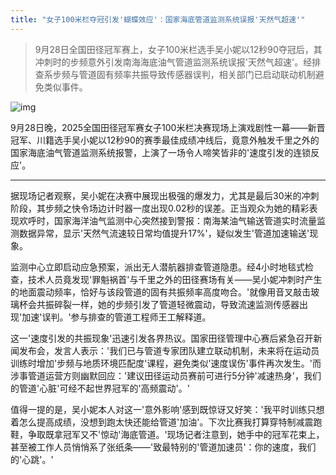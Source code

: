 ```yaml
---
title: "女子100米栏夺冠引发'蝴蝶效应'：国家海底管道监测系统误报'天然气超速'"
---
```


>9月28日全国田径冠军赛上，女子100米栏选手吴小妮以12秒90夺冠后，其冲刺时的步频意外引发南海海底油气管道监测系统误报'天然气超速'。经排查系步频与管道固有频率共振导致传感器误判，相关部门已启动联动机制避免类似事件。
<!-- truncate -->

![img](./img.png)

<p>9月28日晚，2025全国田径冠军赛女子100米栏决赛现场上演戏剧性一幕——新晋冠军、川籍选手吴小妮以12秒90的赛季最佳成绩冲线后，竟意外触发千里之外的国家海底油气管道监测系统报警，上演了一场令人啼笑皆非的'速度引发的连锁反应'。</p><hr/><p>据现场记者观察，吴小妮在决赛中展现出极强的爆发力，尤其是最后30米的冲刺阶段，其步频之快令场边计时器一度出现0.02秒的误差。正当观众为她的精彩表现欢呼时，国家海洋油气监测中心突然接到警报：南海某油气输送管道实时流量监测数据异常，显示'天然气流速较日常均值提升17%'，疑似发生'管道加速输送'现象。</p><p>监测中心立即启动应急预案，派出无人潜航器排查管道隐患。经4小时地毯式检查，技术人员竟发现'罪魁祸首'与千里之外的田径赛场有关——吴小妮冲刺时产生的地面震动频率，恰好与该段管道的固有共振频率高度吻合。'就像用音叉敲击玻璃杯会共振碎裂一样，她的步频引发了管道轻微震动，导致流速监测传感器出现'加速'误判。'参与排查的管道工程师王工解释道。</p><p>这一'速度引发的共振现象'迅速引发各界热议。国家田径管理中心赛后紧急召开新闻发布会，发言人表示：'我们已与管道专家团队建立联动机制，未来将在运动员训练时增加'步频与地质环境匹配度'课程，避免类似'速度误伤'事件再次发生。'而涉事管道运营方则幽默回应：'建议田径运动员赛前可进行5分钟'减速热身'，我们的管道'心脏'可经不起世界冠军的'高频震动'。'</p><p>值得一提的是，吴小妮本人对这一'意外影响'感到既惊讶又好笑：'我平时训练只想着怎么提高成绩，没想到跑太快还能给管道'加油'。下次比赛我打算穿特制减震跑鞋，争取既拿冠军又不'惊动'海底管道。'现场记者注意到，她手中的冠军花束上，甚至被工作人员悄悄系了张纸条——'致最特别的'管道加速员'：你的速度，我们的'心跳'。'</p>
